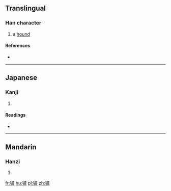 ==Translingual==

===Han character===
{{Han char|rn=94|rad=犬|as=16|sn=19|four=|canj=KHYPT}}

# a [[hound]]

====References====
* {{Han ref|kx=0721.060|dkj=20780|dj=1133.030|hdz=21378.010|uh=7379|ud=29561}}

----

==Japanese==

===Kanji===
{{ja-kanji|grade=|rs=犬16}}

# {{defn|lang=ja|sort=犬16}}

====Readings====
* {{ja-readings|on=[[ろ]] (ro), [[る]] (ru)|kun=[[いぬ]] (inu)}}

----

==Mandarin==

===Hanzi===
{{cmn-hanzi|pin=[[lú]] ([[lu2]])|wg=lu<sup>2</sup>}}

# {{defn|lang=cmn|sort=犬16}}

[[fr:獹]]
[[hu:獹]]
[[pl:獹]]
[[zh:獹]]